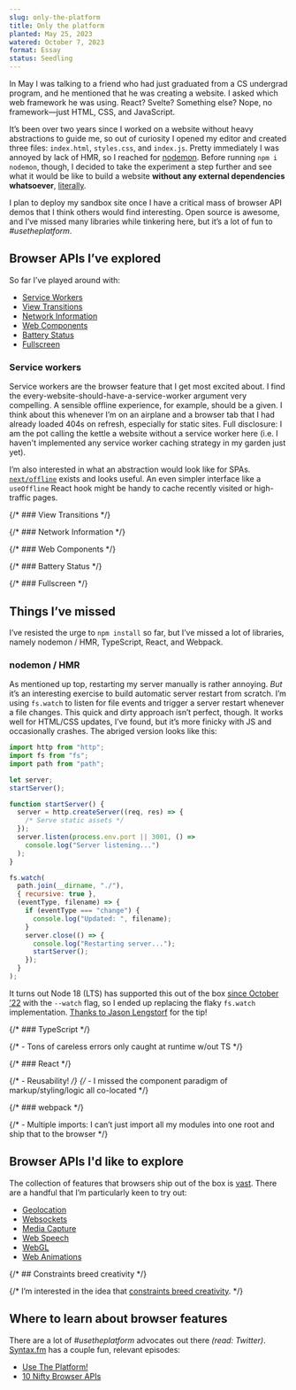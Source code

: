 ```yaml
---
slug: only-the-platform
title: Only the platform
planted: May 25, 2023
watered: October 7, 2023
format: Essay
status: Seedling
---
```


In May I was talking to a friend who had just graduated from a CS undergrad program, and he mentioned that he was creating a website. I asked which web framework he was using. React? Svelte? Something else? Nope, no framework—just HTML, CSS, and JavaScript.

It’s been over two years since I worked on a website without heavy abstractions to guide me, so out of curiosity I opened my editor and created three files: `index.html`, `styles.css`, and `index.js`. Pretty immediately I was annoyed by lack of HMR, so I reached for [nodemon](https://www.npmjs.com/package/nodemon). Before running `npm i nodemon`, though, I decided to take the experiment a step further and see what it would be like to build a website **without any external dependencies whatsoever**, [literally](https://github.com/pmillspaugh/only-the-platform/blob/main/package.json).

I plan to deploy my sandbox site once I have a critical mass of browser API demos that I think others would find interesting. Open source is awesome, and I’ve missed many libraries while tinkering here, but it’s a lot of fun to _#usetheplatform_.

## Browser APIs I’ve explored

So far I’ve played around with:

- [Service Workers](https://developer.mozilla.org/en-US/docs/Web/API/Service_Worker_API)
- [View Transitions](https://developer.mozilla.org/en-US/docs/Web/API/View_Transitions_API)
- [Network Information](https://developer.mozilla.org/en-US/docs/Web/API/Network_Information_API)
- [Web Components](https://developer.mozilla.org/en-US/docs/Web/API/Web_components)
- [Battery Status](https://developer.mozilla.org/en-US/docs/Web/API/Battery_Status_API)
- [Fullscreen](https://developer.mozilla.org/en-US/docs/Web/API/Fullscreen_API)

### Service workers

Service workers are the browser feature that I get most excited about. I find the every-website-should-have-a-service-worker argument very compelling. A sensible offline experience, for example, should be a given. I think about this whenever I’m on an airplane and a browser tab that I had already loaded 404s on refresh, especially for static sites. Full disclosure: I am the pot calling the kettle a website without a service worker here (i.e. I haven't implemented any service worker caching strategy in my garden just yet).

I’m also interested in what an abstraction would look like for SPAs. [`next/offline`](https://github.com/hanford/next-offline) exists and looks useful. An even simpler interface like a `useOffline` React hook might be handy to cache recently visited or high-traffic pages.

{/* ### View Transitions */}

{/* ### Network Information */}

{/* ### Web Components */}

{/* ### Battery Status */}

{/* ### Fullscreen */}

## Things I’ve missed

I’ve resisted the urge to `npm install` so far, but I’ve missed a lot of libraries, namely nodemon / HMR, TypeScript, React, and Webpack.

### nodemon / HMR

As mentioned up top, restarting my server manually is rather annoying. _But_ it’s an interesting exercise to build automatic server restart from scratch. I’m using `fs.watch` to listen for file events and trigger a server restart whenever a file changes. This quick and dirty approach isn’t perfect, though. It works well for HTML/CSS updates, I’ve found, but it’s more finicky with JS and occasionally crashes. The abriged version looks like this:

```js server.js
import http from "http";
import fs from "fs";
import path from "path";

let server;
startServer();

function startServer() {
  server = http.createServer((req, res) => {
    /* Serve static assets */
  });
  server.listen(process.env.port || 3001, () =>
    console.log("Server listening...")
  );
}

fs.watch(
  path.join(__dirname, "./"),
  { recursive: true },
  (eventType, filename) => {
    if (eventType === "change") {
      console.log("Updated: ", filename);
    }
    server.close(() => {
      console.log("Restarting server...");
      startServer();
    });
  }
);
```

It turns out Node 18 (LTS) has supported this out of the box [since October ’22](https://nodejs.org/en/blog/release/v18.11.0) with the `--watch` flag, so I ended up replacing the flaky `fs.watch` implementation. [Thanks to Jason Lengstorf](https://twitter.com/jlengstorf/status/1707521630585676224) for the tip!

{/* ### TypeScript */}

{/* - Tons of careless errors only caught at runtime w/out TS */}

{/* ### React */}

{/* - Reusability! */}
{/* - I missed the component paradigm of markup/styling/logic all co-located */}

{/* ### webpack */}

{/* - Multiple imports: I can’t just import all my modules into one root and ship that to the browser */}

## Browser APIs I'd like to explore

The collection of features that browsers ship out of the box is [vast](https://developer.mozilla.org/en-US/docs/Web/API). There are a handful that I’m particularly keen to try out:

- [Geolocation](https://developer.mozilla.org/en-US/docs/Web/API/Geolocation_API)
- [Websockets](https://developer.mozilla.org/en-US/docs/Web/API/WebSockets_API)
- [Media Capture](https://developer.mozilla.org/en-US/docs/Web/API/Media_Capture_and_Streams_API)
- [Web Speech](https://developer.mozilla.org/en-US/docs/Web/API/Web_Speech_API)
- [WebGL](https://developer.mozilla.org/en-US/docs/Glossary/WebGL)
- [Web Animations](https://developer.mozilla.org/en-US/docs/Web/API/Web_Animations_API)

{/* ## Constraints breed creativity */}

{/* I’m interested in the idea that [constraints breed creativity](https://en.wikipedia.org/wiki/Creative_limitation). */}

## Where to learn about browser features

There are a lot of _#usetheplatform_ advocates out there _(read: Twitter)_. [Syntax.fm](https://syntax.fm/) has a couple fun, relevant episodes:

- [Use The Platform!](https://syntax.fm/show/522/use-the-platform)
- [10 Nifty Browser APIs](https://syntax.fm/show/456/10-nifty-browser-apis)

